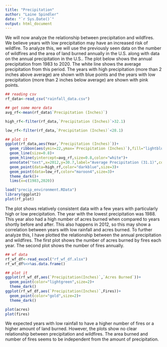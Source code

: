 ```yaml
---
title: "Precipitation"
author: "Laine Spindler"
date: "`r Sys.Date()`"
output: html_document
---
```

We will now analyze the relationship between precipitation and wildfires. We believe years with low precipitation may have an increased risk of wildfire. To analyze this, we will use the previously seen data on the number of wildfires and the area of land burned annually in the U.S. along with data on the annual precipitation in the U.S..
The plot below shows the annual precipitation from 1983 to 2020. The white line shows the average precipitation from this period. The years with high precipitation (more than 2 inches above average) are shown with blue points and the years with low precipitation (more than 2 inches below average) are shown with pink points.

```r
## reading csv
rf_data<-read_csv("rainfall_data.csv")

## get some more data
avg_rf<-mean(rf_data$`Precipitation (Inches)`)

high_rf<-filter(rf_data,`Precipitation (Inches)`>32.1)

low_rf<-filter(rf_data,`Precipitation (Inches)`<28.1)

## plot it
ggplot(rf_data,aes(Year,`Precipitation (Inches)`))+
  geom_ribbon(aes(ymin=22,ymax=`Precipitation (Inches)`),fill="lightblue3",alpha=0.3)+
  geom_line(size=0.8)+
  geom_hline(yintercept=avg_rf,size=0.8,color="white")+
  annotate("text",x=2012,y=30.7,label="Average Precipitation (31.1)",color="white",size=5)+
  geom_point(data=high_rf,color="darkblue",size=3)+
  geom_point(data=low_rf,color="maroon4",size=3)+
  theme_dark()+
  lims(x=c(1983,2020))
```
```r
load("precip_environment.RData")
library(ggplot2)
plot(rf_plot)
```

The plot shows relatively consistent data with a few years with particularly high or low precipitation. The year with the lowest precipitation was 1988. This year also had a high number of acres burned when compared to years shortly before and after. This also happens in 2012, so this may show a correlation between years with low rainfall and acres burned. To further analyze this, I have plotted the relationship between the annual precipitation and wildfires. The first plot shows the number of acres burned by fires each year. The second plot shows the number of fires annually.
```r
## wf data
rf_wf_df<-read_excel("rf_wf_df.xlsx")
rf_wf_df%<>%as.data.frame()

## plot it
ggplot(rf_wf_df,aes(`Precipitation(Inches)`,`Acres Burned`))+
  geom_point(color="lightgreen",size=2)+
  theme_dark()
ggplot(rf_wf_df,aes(`Precipitation(Inches)`,Fires))+
  geom_point(color="gold",size=2)+
  theme_dark()
```
```r
plot(acres)
plot(fires)
```

We expected years with low rainfall to have a higher number of fires or a higher amount of land burned. However, the plots show no clear relationship between precipitation and wildfires. The area burned and number of fires seems to be independent from the amount of precipitation.
